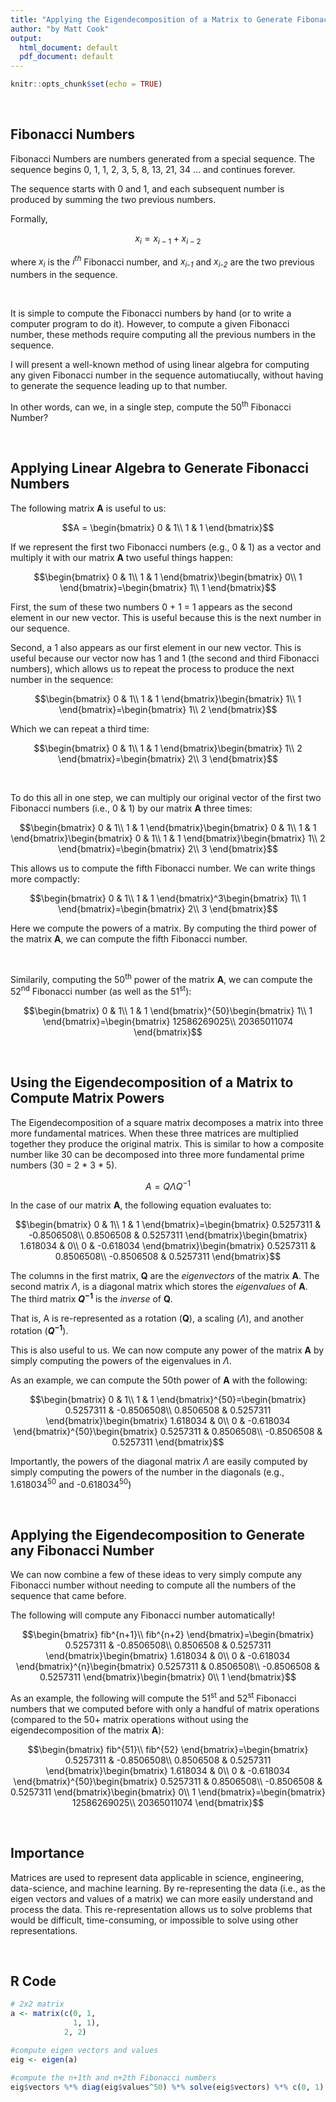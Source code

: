 ---
title: "Applying the Eigendecomposition of a Matrix to Generate Fibonacci Numbers"
author: "by Matt Cook"
output:
  html_document: default
  pdf_document: default
---

```{r setup, include=FALSE}
knitr::opts_chunk$set(echo = TRUE)
```

<br> 

## Fibonacci Numbers

Fibonacci Numbers are numbers generated from a special sequence. The sequence begins 0, 1, 1, 2, 3, 5, 8, 13, 21, 34 ... and continues forever.

The sequence starts with 0 and 1, and each subsequent number is produced by summing the two previous numbers.

Formally,

$$x_i=x_{i-1} + x_{i-2}$$

where *x~i~* is the *i^th^* Fibonacci number, and *x~i-1~* and *x~i-2~* are the two previous numbers in the sequence.

<br>

It is simple to compute the Fibonacci numbers by hand (or to write a computer program to do it). However, to compute a given Fibonacci number, these methods require computing all the previous numbers in the sequence.

I will present a well-known method of using linear algebra for computing any given Fibonacci number in the sequence automatiucally, without having to generate the sequence leading up to that number.

In other words, can we, in a single step, compute the 50^th^ Fibonacci Number?

<br>

## Applying Linear Algebra to Generate Fibonacci Numbers

The following matrix **A** is useful to us: 

$$A = \begin{bmatrix}
0 & 1\\
1 & 1
\end{bmatrix}$$

If we represent the first two Fibonacci numbers (e.g., 0 & 1) as a vector and multiply it with our matrix **A** two useful things happen:

$$\begin{bmatrix}
0 & 1\\
1 & 1
\end{bmatrix}\begin{bmatrix}
0\\
1
\end{bmatrix}=\begin{bmatrix}
1\\
1
\end{bmatrix}$$

First, the sum of these two numbers 0 + 1 = 1 appears as the second element in our new vector. This is useful because this is the next number in our sequence.

Second, a 1 also appears as our first element in our new vector. This is useful because our vector now has 1 and 1 (the second and third Fibonacci numbers), which allows us to repeat the process to produce the next number in the sequence:

$$\begin{bmatrix}
0 & 1\\
1 & 1
\end{bmatrix}\begin{bmatrix}
1\\
1
\end{bmatrix}=\begin{bmatrix}
1\\
2
\end{bmatrix}$$


Which we can repeat a third time:

$$\begin{bmatrix}
0 & 1\\
1 & 1
\end{bmatrix}\begin{bmatrix}
1\\
2
\end{bmatrix}=\begin{bmatrix}
2\\
3
\end{bmatrix}$$

<br>

To do this all in one step, we can multiply our original vector of the first two Fibonacci numbers (i.e., 0 & 1) by our matrix **A** three times:

$$\begin{bmatrix}
0 & 1\\
1 & 1
\end{bmatrix}\begin{bmatrix}
0 & 1\\
1 & 1
\end{bmatrix}\begin{bmatrix}
0 & 1\\
1 & 1
\end{bmatrix}\begin{bmatrix}
1\\
2
\end{bmatrix}=\begin{bmatrix}
2\\
3
\end{bmatrix}$$

This allows us to compute the fifth Fibonacci number. We can write things more compactly:

$$\begin{bmatrix}
0 & 1\\
1 & 1
\end{bmatrix}^3\begin{bmatrix}
1\\
1
\end{bmatrix}=\begin{bmatrix}
2\\
3
\end{bmatrix}$$

Here we compute the powers of a matrix. By computing the third power of the matrix **A**, we can compute the fifth Fibonacci number.

<br>

Similarily, computing the 50^th^ power of the matrix **A**, we can compute the 52^nd^ Fibonacci number (as well as the 51^st^):

$$\begin{bmatrix}
0 & 1\\
1 & 1
\end{bmatrix}^{50}\begin{bmatrix}
1\\
1
\end{bmatrix}=\begin{bmatrix}
12586269025\\
20365011074
\end{bmatrix}$$

<br>

## Using the Eigendecomposition of a Matrix to Compute Matrix Powers

The Eigendecomposition of a square matrix decomposes a matrix into three more fundamental matrices. When these three matrices are multiplied together they produce the original matrix. This is similar to how a composite number like 30 can be decomposed into three more fundamental prime numbers (30 = 2 * 3 * 5). 

$$A = Q \Lambda Q^{-1}$$

In the case of our matrix **A**, the following equation evaluates to:

$$\begin{bmatrix}
0 & 1\\
1 & 1
\end{bmatrix}=\begin{bmatrix}
0.5257311 & -0.8506508\\
0.8506508 & 0.5257311
\end{bmatrix}\begin{bmatrix}
1.618034 & 0\\
0 & -0.618034
\end{bmatrix}\begin{bmatrix}
0.5257311 & 0.8506508\\
-0.8506508 & 0.5257311
\end{bmatrix}$$

The columns in the first matrix, **Q** are the *eigenvectors* of the matrix **A**. The second matrix $\Lambda$, is a diagonal matrix which stores the *eigenvalues* of **A**. The third matrix **$Q^{-1}$** is the *inverse* of **Q**. 

That is, A is re-represented as a rotation (**Q**), a scaling ($\Lambda$), and another rotation (**$Q^{-1}$**).

This is also useful to us. We can now compute any power of the matrix **A** by simply computing the powers of the eigenvalues in $\Lambda$.

As an example, we can compute the 50th power of **A** with the following:

$$\begin{bmatrix}
0 & 1\\
1 & 1
\end{bmatrix}^{50}=\begin{bmatrix}
0.5257311 & -0.8506508\\
0.8506508 & 0.5257311
\end{bmatrix}\begin{bmatrix}
1.618034 & 0\\
0 & -0.618034
\end{bmatrix}^{50}\begin{bmatrix}
0.5257311 & 0.8506508\\
-0.8506508 & 0.5257311
\end{bmatrix}$$

Importantly, the powers of the diagonal matrix $\Lambda$ are easily computed by simply computing the powers of the number in the diagonals (e.g., 1.618034^50^ and -0.618034^50^)

<br>

## Applying the Eigendecomposition to Generate any Fibonacci Number

We can now combine a few of these ideas to very simply compute any Fibonacci number without needing to compute all the numbers of the sequence that came before.

The following will compute any Fibonacci number automatically!

$$\begin{bmatrix}
fib^{n+1}\\
fib^{n+2}
\end{bmatrix}=\begin{bmatrix}
0.5257311 & -0.8506508\\
0.8506508 & 0.5257311
\end{bmatrix}\begin{bmatrix}
1.618034 & 0\\
0 & -0.618034
\end{bmatrix}^{n}\begin{bmatrix}
0.5257311 & 0.8506508\\
-0.8506508 & 0.5257311
\end{bmatrix}\begin{bmatrix}
0\\
1
\end{bmatrix}$$

As an example, the following will compute the 51^st^ and 52^st^ Fibonacci numbers that we computed before with only a handful of matrix operations (compared to the 50+ matrix operations without using the eigendecomposition of the matrix **A**):

$$\begin{bmatrix}
fib^{51}\\
fib^{52}
\end{bmatrix}=\begin{bmatrix}
0.5257311 & -0.8506508\\
0.8506508 & 0.5257311
\end{bmatrix}\begin{bmatrix}
1.618034 & 0\\
0 & -0.618034
\end{bmatrix}^{50}\begin{bmatrix}
0.5257311 & 0.8506508\\
-0.8506508 & 0.5257311
\end{bmatrix}\begin{bmatrix}
0\\
1
\end{bmatrix}=\begin{bmatrix}
12586269025\\
20365011074
\end{bmatrix}$$

<br>

## Importance

Matrices are used to represent data applicable in science, engineering, data-science, and machine learning. By re-representing the data (i.e., as the eigen vectors and values of a matrix) we can more easily understand and process the data. This re-representation allows us to solve problems that would be difficult, time-consuming, or impossible to solve using other representations.

<br>

## R Code

```{r}
# 2x2 matrix
a <- matrix(c(0, 1,
              1, 1), 
            2, 2)

#compute eigen vectors and values
eig <- eigen(a)

#compute the n+1th and n+2th Fibonacci numbers
eig$vectors %*% diag(eig$values^50) %*% solve(eig$vectors) %*% c(0, 1)

```



<br>
<br>
<br>
<br>
<br>
